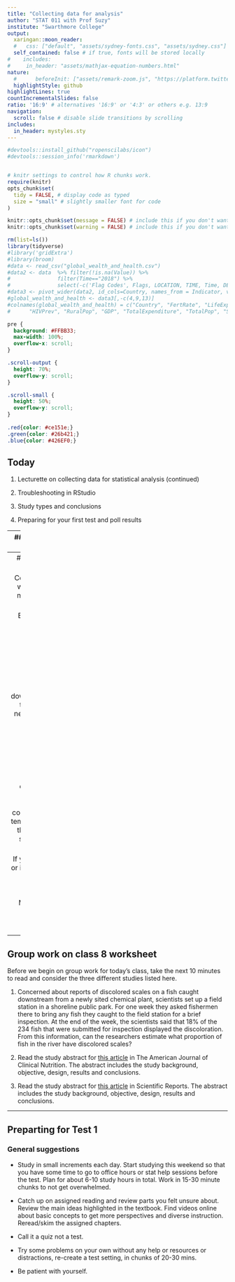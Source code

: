 ```yaml
---
title: "Collecting data for analysis"
author: "STAT 011 with Prof Suzy"
institute: "Swarthmore College"
output:
  xaringan::moon_reader:
  #   css: ["default", "assets/sydney-fonts.css", "assets/sydney.css"]
  self_contained: false # if true, fonts will be stored locally
#    includes:
#     in_header: "assets/mathjax-equation-numbers.html"
nature:
  #      beforeInit: ["assets/remark-zoom.js", "https://platform.twitter.com/widgets.js"]
  highlightStyle: github
highlightLines: true
countIncrementalSlides: false
ratio: '16:9' # alternatives '16:9' or '4:3' or others e.g. 13:9
navigation:
  scroll: false # disable slide transitions by scrolling
includes:
  in_header: mystyles.sty
---
```

  

```r
#devtools::install_github("ropenscilabs/icon")
#devtools::session_info('rmarkdown')


# knitr settings to control how R chunks work.
require(knitr)
opts_chunk$set(
  tidy = FALSE, # display code as typed
  size = "small" # slightly smaller font for code
)

knitr::opts_chunk$set(message = FALSE) # include this if you don't want markdown to knit messages
knitr::opts_chunk$set(warning = FALSE) # include this if you don't want markdown to knit warnings

rm(list=ls())
library(tidyverse)
#library('gridExtra')
#library(broom)
#data <- read_csv("global_wealth_and_health.csv")
#data2 <- data  %>% filter(!is.na(Value)) %>% 
#               filter(Time=="2018") %>% 
#               select(-c('Flag Codes', Flags, LOCATION, TIME, Time, DEMO_IND)) 
#data3 <- pivot_wider(data2, id_cols=Country, names_from = Indicator, values_from = Value)
#global_wealth_and_health <- data3[,-c(4,9,13)]
#colnames(global_wealth_and_health) = c("Country", "FertRate", "LifeExpect", "MortRate", 
#      "HIVPrev", "RuralPop", "GDP", "TotalExpenditure", "TotalPop", "SrPop", "YoungPop", "PovertyCount")
```

```css
pre {
  background: #FFBB33;
  max-width: 100%;
  overflow-x: scroll;
}

.scroll-output {
  height: 70%;
  overflow-y: scroll;
}

.scroll-small {
  height: 50%;
  overflow-y: scroll;
}
   
.red{color: #ce151e;}
.green{color: #26b421;}
.blue{color: #426EF0;}
```
     
## Today 

1.  Lecturette on collecting data for statistical analysis  (continued)

2.  Troubleshooting in RStudio 

3.  Study types and conclusions 

4.  Preparing for your first test and poll results 



---
## Collecting data for statistical analysis 

- Samples vs populations 

  * Similarities: observational units and variables of interest  
  
  * Differences: parameters vs estimates, source of randomness, sizes  
  
- Getting a quality sample is of the utmost importance! 

  * Representative of the population 
  
  * As unbiased as possible 
  
- We can't always control the study type, but we can often control the way data is collected

  * Experiment 
  
  * Observational study 
  
- What is *significant*? 

---
## Troubleshooting in RStudio 


Computers are logical, we are not! This often means an error is due to some typo.... 


Error messages often provide information about problematic
  
  - line numbers 
  
  - variable names 
  
  - data objects not found 



Always start by: downloading/uploading the template and any necessary data files to your Stat 11 folder (either in the Swat cloud or on your laptop)


If you've been filling out the template and can't get it to knit, determine if it is an R coding issues. Comment out all R code chunks and see if template will knit or use the "Run all" option to see if there are any R code specific errors. 


If you've had to update or install new packages or if you've been creating multiple copies of your R Markdown document and/or the data file, you may need to restart RStudio.  



---
## Group work on class 8 worksheet 

Before we begin on group work for today's class, take the next $10$ minutes to read and consider the three different studies listed here. 

1) Concerned about reports of discolored scales on a fish caught downstream from a newly sited chemical plant, scientists set up a field station in a shoreline public park. For one week they asked fishermen there to bring any fish they caught to the field station for a brief inspection. At the end of the week, the scientists said that $18\%$ of the $234$ fish that were submitted for inspection displayed the discoloration. From this information, can the researchers estimate what proportion of fish in the river have discolored scales? 


2) Read the study abstract for [this article](https://doi.org/10.3945/ajcn.114.092189) in The American Journal of Clinical Nutrition. The abstract includes the study background, objective, design, results and conclusions.  


3) Read the study abstract for [this article](https://doi.org/10.1038/srep10913) in Scientific Reports. The abstract includes the study background, objective, design, results and conclusions.  



---
## Preparting for Test 1  
### General suggestions



* Study in small increments each day. Start studying this weekend so that you have some time to go to office hours or stat help sessions before the test. Plan for about 6-10 study hours in total. Work in 15-30 minute chunks to not get overwhelmed. 

* Catch up on assigned reading and review parts you felt unsure about. Review the main ideas highlighted in the textbook. Find videos online about basic concepts to get more perspectives and diverse instruction. Reread/skim the assigned chapters.  

* Call it a quiz not a test.  

* Try some problems on your own without any help or resources or distractions, re-create a test setting, in chunks of 20-30 mins. 

* Be patient with yourself. 

